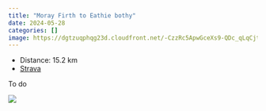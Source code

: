 ```yaml
---
title: "Moray Firth to Eathie bothy"
date: 2024-05-28
categories: []
image: https://dgtzuqphqg23d.cloudfront.net/-CzzRc5ApwGceXs9-QDc_qLqCjtOqZXbTEpqcBCT-lI-768x432.jpg
---
```


- Distance: 15.2 km
- [Strava](https://www.strava.com/activities/11528044158)

To do

![](https://dgtzuqphqg23d.cloudfront.net/-CzzRc5ApwGceXs9-QDc_qLqCjtOqZXbTEpqcBCT-lI-768x432.jpg)



